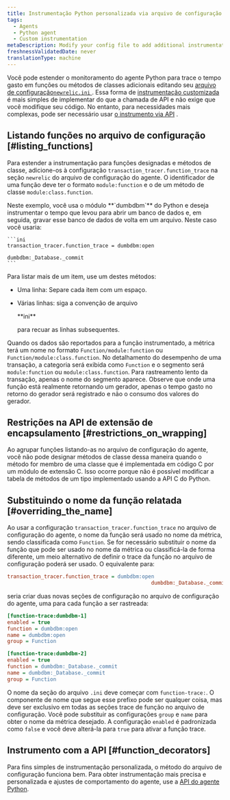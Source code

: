 ```yaml
---
title: Instrumentação Python personalizada via arquivo de configuração
tags:
  - Agents
  - Python agent
  - Custom instrumentation
metaDescription: Modify your config file to add additional instrumentation to a monitored application when using the Python agent.
freshnessValidatedDate: never
translationType: machine
---
```


Você pode estender o monitoramento do agente Python para trace o tempo gasto em funções ou métodos de classes adicionais editando seu [arquivo de configuração`newrelic.ini` ](/docs/apm/agents/python-agent/configuration/python-agent-configuration/#agent-configuration-file). Essa forma de [instrumentação customizada](/docs/python/python-custom-instrumentation) é mais simples de implementar do que a chamada de API e não exige que você modifique seu código. No entanto, para necessidades mais complexas, pode ser necessário usar [o instrumento via API](/docs/python/python-instrumentation-by-api) .

## Listando funções no arquivo de configuração [#listing_functions]

Para estender a instrumentação para funções designadas e métodos de classe, adicione-os à configuração `transaction_tracer.function_trace` na seção `newrelic` do arquivo de configuração do agente. O identificador de uma função deve ter o formato `module:function` e o de um método de classe `module:class.function`.

<CollapserGroup>
  <Collapser
    id="dumdbm-example"
    title="Usando dumbdbm"
  >
    Neste exemplo, você usa o módulo <DNT>**`dumbdbm`**</DNT> do Python e deseja instrumentar o tempo que levou para abrir um banco de dados e, em seguida, gravar esse banco de dados de volta em um arquivo. Neste caso você usaria:

    ```ini
    transaction_tracer.function_trace = dumbdbm:open
                                                   dumbdbm:_Database._commit
    ```
  </Collapser>
</CollapserGroup>

Para listar mais de um item, use um destes métodos:

* Uma linha: Separe cada item com um espaço.

* Várias linhas: siga a convenção de arquivo

  <DNT>
    **ini**
  </DNT>

  para recuar as linhas subsequentes.

Quando os dados são reportados para a função instrumentado, a métrica terá um nome no formato `Function/module:function` ou `Function/module:class.function`. No detalhamento do desempenho de uma transação, a categoria será exibida como `Function` e o segmento será `module:function` ou `module:class.function`. Para rastreamento lento da transação, apenas o nome do segmento aparece. Observe que onde uma função está realmente retornando um gerador, apenas o tempo gasto no retorno do gerador será registrado e não o consumo dos valores do gerador.

## Restrições na API de extensão de encapsulamento [#restrictions_on_wrapping]

Ao agrupar funções listando-as no arquivo de configuração do agente, você não pode designar métodos de classe dessa maneira quando o método for membro de uma classe que é implementada em código C por um módulo de extensão C. Isso ocorre porque não é possível modificar a tabela de métodos de um tipo implementado usando a API C do Python.

## Substituindo o nome da função relatada [#overriding_the_name]

Ao usar a configuração `transaction_tracer.function_trace` no arquivo de configuração do agente, o nome da função será usado no nome da métrica, sendo classificada como `Function`. Se for necessário substituir o nome da função que pode ser usado no nome da métrica ou classificá-la de forma diferente, um meio alternativo de definir o trace da função no arquivo de configuração poderá ser usado. O equivalente para:

```ini
transaction_tracer.function_trace = dumbdbm:open
                                               dumbdbm:_Database._commit
```

seria criar duas novas seções de configuração no arquivo de configuração do agente, uma para cada função a ser rastreada:

```ini
[function-trace:dumbdbm-1]
enabled = true
function = dumbdbm:open
name = dumbdbm:open
group = Function

[function-trace:dumbdbm-2]
enabled = true
function = dumbdbm:_Database._commit
name = dumbdbm:_Database._commit
group = Function
```

O nome da seção do arquivo `.ini` deve começar com `function-trace:`. O componente de nome que segue esse prefixo pode ser qualquer coisa, mas deve ser exclusivo em todas as seções trace de função no arquivo de configuração. Você pode substituir as configurações `group` e `name` para obter o nome da métrica desejado. A configuração `enabled` é padronizada como `false` e você deve alterá-la para `true` para ativar a função trace.

## Instrumento com a API [#function_decorators]

Para fins simples de instrumentação personalizada, o método do arquivo de configuração funciona bem. Para obter instrumentação mais precisa e personalizada e ajustes de comportamento do agente, use a [API do agente Python](/docs/agents/python-agent/api/python-agent-api-guide).

